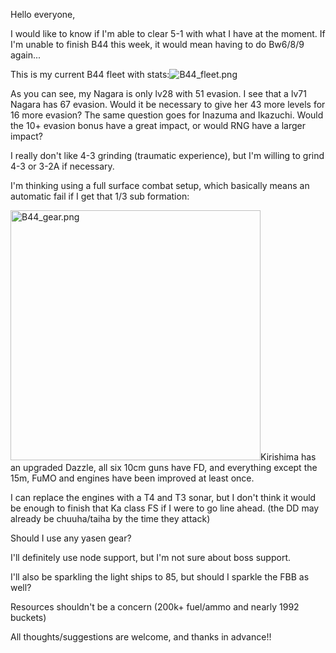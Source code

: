 Hello everyone,

<span style="font-weight:normal;">I would like to know if I'm able to clear 5-1 with what I have at the moment. If I'm unable to finish B44 this week, it would mean having to do Bw6/8/9 again...</span>

This is my current B44 fleet with stats:[[File:B44_fleet.png|left]]









As you can see, my Nagara is only lv28 with 51 evasion. I see that a lv71 Nagara has 67 evasion. Would it be necessary to give her 43 more levels for 16 more evasion? The same question goes for Inazuma and Ikazuchi. Would the 10+ evasion bonus have a great impact, or would RNG have a larger impact?

I really don't like 4-3 grinding (traumatic experience), but I'm willing to grind 4-3 or 3-2A if necessary.

I'm thinking using a full surface combat setup, which basically means an automatic fail if I get that 1/3 sub formation:

[[File:B44_gear.png|thumb|left|400px]]Kirishima has an upgraded Dazzle, all six 10cm guns have FD, and everything except the 15m, FuMO and engines have been improved at least once.



I can replace the engines with a T4 and T3 sonar, but I don't think it would be enough to finish that Ka class FS if I were to go line ahead. (the DD may already be chuuha/taiha by the time they attack)

Should I use any yasen gear?

I'll definitely use node support, but I'm not sure about boss support.

I'll also be sparkling the light ships to 85, but should I sparkle the FBB as well?



Resources shouldn't be a concern (200k+ fuel/ammo and nearly 1992 buckets)

All thoughts/suggestions are welcome, and thanks in advance!!<ac_metadata title="Is my fleet ready for B44?"> </ac_metadata>